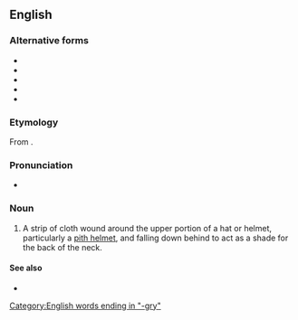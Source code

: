 ==English==

===Alternative forms===
* {{l|en|pugaree}}
* {{l|en|puggery}}
* {{l|en|puggree}}
* {{l|en|puggri}}
* {{l|en|pugree}}

===Etymology===
From {{etyl|hi|en}}.

===Pronunciation===
* {{IPA|en|/ˈpʌɡɹiː/}}

===Noun===
{{en-noun|puggries}}

# A strip of cloth wound around the upper portion of a hat or helmet, particularly a [[pith helmet]], and falling down behind to act as a shade for the back of the neck.

====See also====
* {{l|en|turban}}

[[Category:English words ending in "-gry"]]